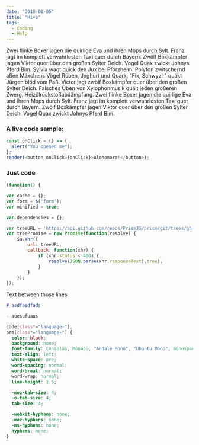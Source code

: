 ---
date: "2018-01-05"
title: "Hive"
tags:
  - Coding
  - Help
---

Zwei flinke Boxer jagen die quirlige Eva und ihren Mops durch Sylt. Franz jagt im komplett verwahrlosten Taxi quer durch Bayern. Zwölf Boxkämpfer jagen Viktor quer über den großen Sylter Deich. Vogel Quax zwickt Johnys Pferd Bim. Sylvia wagt quick den Jux bei Pforzheim. Polyfon zwitschernd aßen Mäxchens Vögel Rüben, Joghurt und Quark. "Fix, Schwyz! " quäkt Jürgen blöd vom Paß. Victor jagt zwölf Boxkämpfer quer über den großen Sylter Deich. Falsches Üben von Xylophonmusik quält jeden größeren Zwerg. Heizölrückstoßabdämpfung. Zwei flinke Boxer jagen die quirlige Eva und ihren Mops durch Sylt. Franz jagt im komplett verwahrlosten Taxi quer durch Bayern. Zwölf Boxkämpfer jagen Viktor quer über den großen Sylter Deich. Vogel Quax zwickt Johnys Pferd Bim.

### A live code sample:

```js react-live
const onClick = () => {
  alert("You opened me");
};
render(<button onClick={onClick}>Alohomora!</button>);
```

### Just code

```js
(function() {

var cache = {};
var form = $('form');
var minified = true;

var dependencies = {};

var treeURL = 'https://api.github.com/repos/PrismJS/prism/git/trees/gh-pages?recursive=1';
var treePromise = new Promise(function(resolve) {
	$u.xhr({
		url: treeURL,
		callback: function(xhr) {
			if (xhr.status < 400) {
				resolve(JSON.parse(xhr.responseText).tree);
			}
		}
	});
});
```

Text between those lines

```md
# asdfasdfads

- auesufuaus
```

```css
code[class*="language-"],
pre[class*="language-"] {
  color: black;
  background: none;
  font-family: Consolas, Monaco, "Andale Mono", "Ubuntu Mono", monospace;
  text-align: left;
  white-space: pre;
  word-spacing: normal;
  word-break: normal;
  word-wrap: normal;
  line-height: 1.5;

  -moz-tab-size: 4;
  -o-tab-size: 4;
  tab-size: 4;

  -webkit-hyphens: none;
  -moz-hyphens: none;
  -ms-hyphens: none;
  hyphens: none;
}
```
